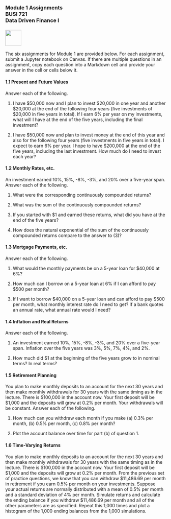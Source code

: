 ### Module 1 Assignments<br>BUSI 721<br>Data Driven Finance I<br><br>![](RiceBusiness-transparent-logo-sm.png){height="50"}<br>

The six assignments for Module 1 are provided below.  For each assignment, submit a Jupyter notebook on Canvas.  If there are multiple questions in an assignment, copy each question into a Markdown cell and provide your answer in the cell or cells below it.

#### 1.1  Present and Future Values

Answer each of the following.

(1) I have $50,000 now and I plan to invest $20,000 in one year and another $20,000 at the end of the following four years (five investments of $20,000 in five years in total). If I earn 6% per year on my investments, what will I have at the end of the five years, including the final investment?

(2) I have $50,000 now and plan to invest money at the end of this year and also for the following four years (five investments in five years in total). I expect to earn 6% per year. I hope to have $200,000 at the end of the five years, including the last investment. How much do I need to invest each year? 

#### 1.2 Monthly Rates, etc.

An investment earned 10%, 15%, -8%, -3%, and 20% over a five-year span.  Answer each of the following.

(1) What were the corresponding continuously compounded returns?

(2) What was the sum of the continuously compounded returns?

(3) If you started with $1 and earned these returns, what did you have at the end of the five years?

(4) How does the natural exponential of the sum of the continuously compounded returns compare to the answer to (3)?

#### 1.3 Mortgage Payments, etc.

Answer each of the following.

(1) What would the monthly payments be on a 5-year loan for $40,000 at 6%?

(2) How much can I borrow on a 5-year loan at 6% if I can afford to pay $500 per month?

(3) If I want to borrow $40,000 on a 5-year loan and can afford to pay $500 per month, what monthly interest rate do I need to get?  If a bank quotes an annual rate, what annual rate would I need?

#### 1.4 Inflation and Real Returns

Answer each of the following.

(1) An investment earned 10%, 15%, -8%, -3%, and 20% over a five-year span. Inflation over the five years was 3%, 5%, 7%, 4%, and 2%.

(2) How much did $1 at the beginning of the five years grow to in nominal terms?
In real terms?

#### 1.5 Retirement Planning

You plan to make monthly deposits to an account for the next 30 years and then make monthly withdrawals for 30 years with the same timing as in the lecture.  There is $100,000 in the account now.  Your first deposit will be $1,000 and the deposits will grow at 0.2% per month.  Your withdrawals will be constant.  Answer each of the following.

(1) How much can you withdraw each month if you make (a) 0.3% per month, (b) 0.5% per month, (c) 0.8% per month?

(2) Plot the account balance over time for part (b) of question 1.

#### 1.6 Time-Varying Returns

You plan to make monthly deposits to an account for the next 30 years and then make monthly withdrawals for 30 years with the same timing as in the lecture.  There is $100,000 in the account now.  Your first deposit will be $1,000 and the deposits will grow at 0.2% per month.  From the previous set of practice questions, we know that you can withdraw $11,486.69 per month in retirement if you earn 0.5% per month on your investments.  Suppose your actual returns are normally distributed with a mean of 0.5% per month and a standard deviation of 4% per month.  Simulate returns and calculate the ending balance if you withdraw $11,486.69 per month and all of the other parameters are as specified.  Repeat this 1,000 times and plot a histogram of the 1,000 ending balances from the 1,000 simulations.  

